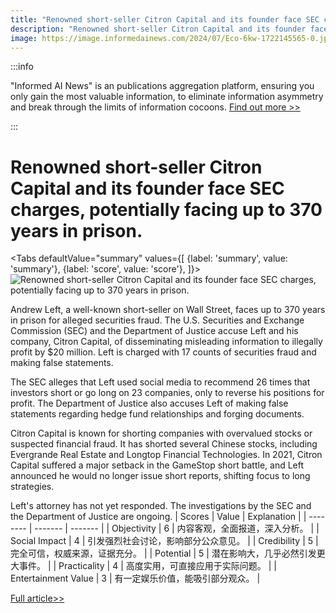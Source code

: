```yaml
---
title: "Renowned short-seller Citron Capital and its founder face SEC charges, potentially facing up to 370 years in prison."
description: "Renowned short-seller Citron Capital and its founder face SEC charges, potentially facing up to 370 years in prison."
image: https://image.informedainews.com/2024/07/Eco-6kw-1722145565-0.jpg
---
```



:::info

"Informed AI News" is an publications aggregation platform, ensuring you only gain the most valuable information, to eliminate information asymmetry and break through the limits of information cocoons.  [Find out more >>](/)

:::

# Renowned short-seller Citron Capital and its founder face SEC charges, potentially facing up to 370 years in prison.


<Tabs
	defaultValue="summary"
	values={[
	{label: 'summary', value: 'summary'},
	{label: 'score', value: 'score'},
]}>
<TabItem value="summary">
<img
  src="https://image.informedainews.com/2024/07/Eco-6kw-1722145565-0.jpg"
  alt="Renowned short-seller Citron Capital and its founder face SEC charges, potentially facing up to 370 years in prison."
/>



Andrew Left, a well-known short-seller on Wall Street, faces up to 370 years in prison for alleged securities fraud. The U.S. Securities and Exchange Commission (SEC) and the Department of Justice accuse Left and his company, Citron Capital, of disseminating misleading information to illegally profit by $20 million. Left is charged with 17 counts of securities fraud and making false statements.

The SEC alleges that Left used social media to recommend 26 times that investors short or go long on 23 companies, only to reverse his positions for profit. The Department of Justice also accuses Left of making false statements regarding hedge fund relationships and forging documents.

Citron Capital is known for shorting companies with overvalued stocks or suspected financial fraud. It has shorted several Chinese stocks, including Evergrande Real Estate and Longtop Financial Technologies. In 2021, Citron Capital suffered a major setback in the GameStop short battle, and Left announced he would no longer issue short reports, shifting focus to long strategies.

Left's attorney has not yet responded. The investigations by the SEC and the Department of Justice are ongoing.
</TabItem>
<TabItem value="score">
	| Scores     | Value   | Explanation |
	| -------- | ------- | ------- |
	| Objectivity  | 6    | 内容客观，全面报道，深入分析。    |
	| Social Impact | 4     | 引发强烈社会讨论，影响部分公众意见。    |
	| Credibility    | 5    | 完全可信，权威来源，证据充分。    |
	| Potential    | 5    | 潜在影响大，几乎必然引发更大事件。    |
	| Practicality    | 4    | 高度实用，可直接应用于实际问题。    |
	| Entertainment Value    | 3    | 有一定娱乐价值，能吸引部分观众。    |
</TabItem>
</Tabs>

[Full article>>](https://wallstreetcn.com/articles/3721480)

